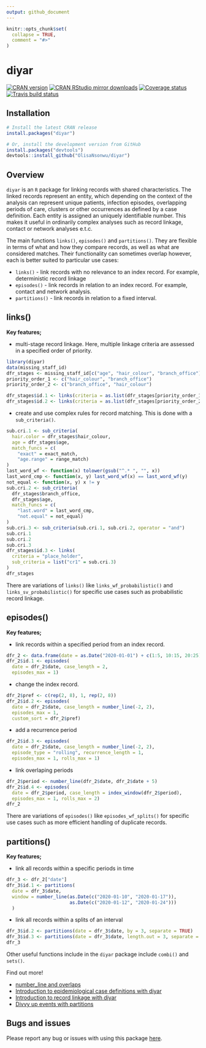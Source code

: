 ```yaml
---
output: github_document
---
```


```r
knitr::opts_chunk$set(
  collapse = TRUE,
  comment = "#>"
)
```

# diyar
[![CRAN version](http://www.r-pkg.org/badges/version/diyar)](https://cran.r-project.org/package=diyar)
[![CRAN RStudio mirror downloads](https://cranlogs.r-pkg.org/badges/diyar)](https://www.r-pkg.org/pkg/diyar)
[![Coverage status](https://codecov.io/gh/OlisaNsonwu/diyar/branch/master/graph/badge.svg)](https://codecov.io/github/OlisaNsonwu/diyar?branch=master)
[![Travis build status](https://travis-ci.org/OlisaNsonwu/diyar.svg?branch=master)](https://travis-ci.org/OlisaNsonwu/diyar)

## Installation
```r
# Install the latest CRAN release 
install.packages("diyar")

# Or, install the development version from GitHub
install.packages("devtools")
devtools::install_github("OlisaNsonwu/diyar")
```

## Overview
`diyar` is an `R` package for linking records with shared characteristics.
The linked records represent an entity, which depending on the context of the analysis can represent unique patients, 
infection episodes, overlapping periods of care, clusters or other occurrences as defined by a case definition. 
Each entity is assigned an uniquely identifiable number.
This makes it useful in ordinarily complex analyses such as record linkage,  
contact or network analyses e.t.c. 

The main functions `links()`, `episodes()` and `partitions()`.
They are flexible in terms of what and how they compare records, as well as what are considered matches. 
Their functionality can sometimes overlap however, each is better suited to particular use cases: 

  + `links()` - link records with no relevance to an index record. For example, deterministic record linkage
  + `episodes()` - link records in relation to an index record. For example, contact and network analysis.  
  + `partitions()` - link records in relation to a fixed interval.

## links()
**Key features;**

  + multi-stage record linkage. Here, multiple linkage criteria are assessed in a specified order of priority.

```r
library(diyar)
data(missing_staff_id)
dfr_stages <- missing_staff_id[c("age", "hair_colour", "branch_office")]
priority_order_1 <- c("hair_colour", "branch_office")
priority_order_2 <- c("branch_office", "hair_colour")

dfr_stages$id.1 <- links(criteria = as.list(dfr_stages[priority_order_1]))
dfr_stages$id.2 <- links(criteria = as.list(dfr_stages[priority_order_2]))
```
  + create and use complex rules for record matching. This is done with a `sub_criteria()`.
```r
sub.cri.1 <- sub_criteria(
  hair.color = dfr_stages$hair_colour,
  age = dfr_stages$age,
  match_funcs = c(
    "exact" = exact_match,
    "age.range" = range_match)
)
last_word_wf <- function(x) tolower(gsub("^.* ", "", x))
last_word_cmp <- function(x, y) last_word_wf(x) == last_word_wf(y)
not_equal <- function(x, y) x != y
sub.cri.2 <- sub_criteria(
  dfr_stages$branch_office, 
  dfr_stages$age,
  match_funcs = c(
    "last.word" = last_word_cmp,
    "not.equal" = not_equal)
)
sub.cri.3 <- sub_criteria(sub.cri.1, sub.cri.2, operator = "and")
sub.cri.1
sub.cri.2
sub.cri.3
dfr_stages$id.3 <- links(
  criteria = "place_holder",
  sub_criteria = list("cr1" = sub.cri.3)
)
dfr_stages
```
There are variations of `links()` like `links_wf_probabilistic()` and `links_sv_probabilistic()` for specific use cases such as probabilistic record linkage.

## episodes()
**Key features;**

  + link records within a specified period from an index record.
```r
dfr_2 <- data.frame(date = as.Date("2020-01-01") + c(1:5, 10:15, 20:25))
dfr_2$id.1 <- episodes(
  date = dfr_2$date, case_length = 2,
  episodes_max = 1)
```
  + change the index record.
```r
dfr_2$pref <- c(rep(2, 8), 1, rep(2, 8))
dfr_2$id.2 <- episodes(
  date = dfr_2$date, case_length = number_line(-2, 2),
  episodes_max = 1, 
  custom_sort = dfr_2$pref)
```
  + add a recurrence period 
```r
dfr_2$id.3 <- episodes(
  date = dfr_2$date, case_length = number_line(-2, 2), 
  episode_type = "rolling", recurrence_length = 1,
  episodes_max = 1, rolls_max = 1)
```  
+ link overlaping periods
```r
dfr_2$period <- number_line(dfr_2$date, dfr_2$date + 5)
dfr_2$id.4 <- episodes(
  date = dfr_2$period, case_length = index_window(dfr_2$period),
  episodes_max = 1, rolls_max = 2)
dfr_2
```

There are variations of `episodes()` like `episodes_wf_splits()` for specific use cases such as more efficient handling of duplicate records.

## partitions()
**Key features;**

  + link all records within a specific periods in time 
```r
dfr_3 <- dfr_2["date"]
dfr_3$id.1 <- partitions(
  date = dfr_3$date, 
  window = number_line(as.Date(c("2020-01-10", "2020-01-17")), 
                       as.Date(c("2020-01-12", "2020-01-24")))
  )
```
  + link all records within a splits of an interval 
```r
dfr_3$id.2 <- partitions(date = dfr_3$date, by = 3, separate = TRUE) 
dfr_3$id.3 <- partitions(date = dfr_3$date, length.out = 3, separate = TRUE)
dfr_3
```

Other useful functions include in the `diyar` package include `combi()` and `sets()`.

Find out more!
  
  + [number_line and overlaps](articles/number_line.html)
  + [Introduction to epidemiological case definitions with diyar](articles/episodes.html)
  + [Introduction to record linkage with diyar](articles/links.html)
  + [Divvy up events with partitions](articles/panes.html)
  
## Bugs and issues
Please report any bug or issues with using this package [here](https://github.com/OlisaNsonwu/diyar/issues).
